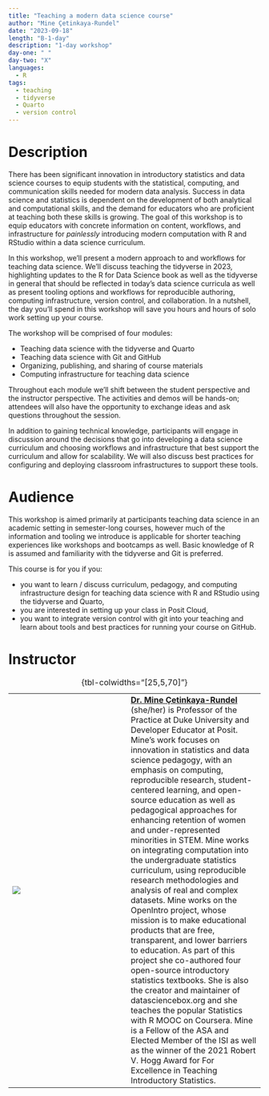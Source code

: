 ```yaml
---
title: "Teaching a modern data science course"
author: "Mine Çetinkaya-Rundel"
date: "2023-09-18"
length: "B-1-day"
description: "1-day workshop"
day-one: " "
day-two: "X"
languages:
  - R
tags:
  - teaching
  - tidyverse
  - Quarto
  - version control
---
```


# Description

There has been significant innovation in introductory statistics and data science courses to equip students with the statistical, computing, and communication skills needed for modern data analysis.
Success in data science and statistics is dependent on the development of both analytical and computational skills, and the demand for educators who are proficient at teaching both these skills is growing.
The goal of this workshop is to equip educators with concrete information on content, workflows, and infrastructure for *painlessly* introducing modern computation with R and RStudio within a data science curriculum.

In this workshop, we'll present a modern approach to and workflows for teaching data science.
We'll discuss teaching the tidyverse in 2023, highlighting updates to the R for Data Science book as well as the tidyverse in general that should be reflected in today's data science curricula as well as present tooling options and workflows for reproducible authoring, computing infrastructure, version control, and collaboration.
In a nutshell, the day you'll spend in this workshop will save you hours and hours of solo work setting up your course.

The workshop will be comprised of four modules:

-   Teaching data science with the tidyverse and Quarto
-   Teaching data science with Git and GitHub
-   Organizing, publishing, and sharing of course materials
-   Computing infrastructure for teaching data science

Throughout each module we'll shift between the student perspective and the instructor perspective.
The activities and demos will be hands-on; attendees will also have the opportunity to exchange ideas and ask questions throughout the session.

In addition to gaining technical knowledge, participants will engage in discussion around the decisions that go into developing a data science curriculum and choosing workflows and infrastructure that best support the curriculum and allow for scalability.
We will also discuss best practices for configuring and deploying classroom infrastructures to support these tools.

# Audience

This workshop is aimed primarily at participants teaching data science in an academic setting in semester-long courses, however much of the information and tooling we introduce is applicable for shorter teaching experiences like workshops and bootcamps as well.
Basic knowledge of R is assumed and familiarity with the tidyverse and Git is preferred.

This course is for you if you:

-   you want to learn / discuss curriculum, pedagogy, and computing infrastructure design for teaching data science with R and RStudio using the tidyverse and Quarto,
-   you are interested in setting up your class in Posit Cloud,
-   you want to integrate version control with git into your teaching and learn about tools and best practices for running your course on GitHub.

# Instructor

|                      |     |                                                                                                                                                 |
|-----------------|-----------------|--------------------------------------|
| ![](mine-cetinkaya-rundel.jpg) |     | [**Dr. Mine Çetinkaya-Rundel**](http://mine-cr.com/) (she/her) is Professor of the Practice at Duke University and Developer Educator at Posit. Mine's work focuses on innovation in statistics and data science pedagogy, with an emphasis on computing, reproducible research, student-centered learning, and open-source education as well as pedagogical approaches for enhancing retention of women and under-represented minorities in STEM. Mine works on integrating computation into the undergraduate statistics curriculum, using reproducible research methodologies and analysis of real and complex datasets. Mine works on the OpenIntro project, whose mission is to make educational products that are free, transparent, and lower barriers to education. As part of this project she co-authored four open-source introductory statistics textbooks. She is also the creator and maintainer of datasciencebox.org and she teaches the popular Statistics with R MOOC on Coursera. Mine is a Fellow of the ASA and Elected Member of the ISI as well as the winner of the 2021 Robert V. Hogg Award for For Excellence in Teaching Introductory Statistics. |

: {tbl-colwidths="\[25,5,70\]"}
